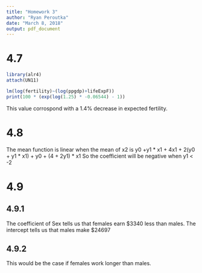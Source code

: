 ```yaml
---
title: "Homework 3"
author: "Ryan Peroutka"
date: "March 8, 2018"
output: pdf_document
---
```


# 4.7

``` r
library(alr4)
attach(UN11)
```
```r
lm(log(fertility)~(log(ppgdp)+lifeExpF))
print(100 * (exp(log(1.25) * -0.06544) - 1))
```
This value corrospond with a 1.4% decrease in expected fertility.

# 4.8
The mean function is linear when the mean of x2 is y0 +y1 * x1 \newline
3 + 4x1 + 2(y0 + y1 * x1) \newline
3 + y0 + (4 + 2y1) * x1 \newline
So the coefficient will be negative when y1 < -2

# 4.9
## 4.9.1
The coefficient of Sex tells us that females earn \$3340
less than males. \newline
The intercept tells us that males make \$24697 

## 4.9.2
This would be the case if females work longer than males.

